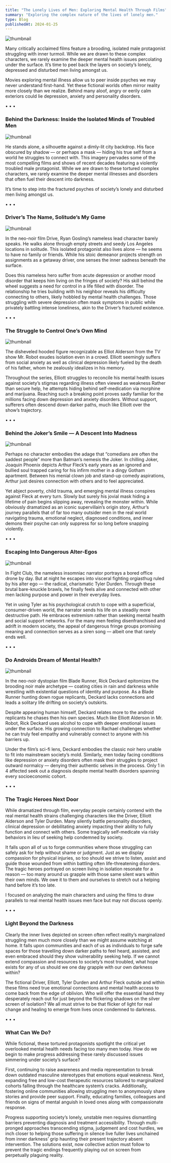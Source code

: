 ```yaml
---
title: "The Lonely Lives of Men: Exploring Mental Health Through Films"
summary: "Exploring the complex nature of the lives of lonely men."
type: Blog
publishedAt: 2024-01-25
---
```


<Image src="/_static/blogs/lonely-life/image1.png" width={1280} height={720} alt="thumbnail" />

Many critically acclaimed films feature a brooding, isolated male protagonist struggling with inner turmoil. While we are drawn to these complex characters, we rarely examine the deeper mental health issues percolating under the surface. It’s time to peel back the layers on society’s lonely, depressed and disturbed men living amongst us.

Movies exploring mental illness allow us to peer inside psyches we may never understand first-hand. Yet these fictional worlds often mirror reality more closely than we realize. Behind many aloof, angry or eerily calm exteriors could lie depression, anxiety and personality disorders.

<div style={{ textAlign: 'center', marginTop: '20px' }}>
  &#8226; &#8226; &#8226;
</div>

### **Behind the Darkness: Inside the Isolated Minds of Troubled Men**

<Image src="/_static/blogs/lonely-life/image2.png" width={1280} height={720} alt="thumbnail" />

He stands alone, a silhouette against a dimly-lit city backdrop. His face obscured by shadow — or perhaps a mask — hiding his true self from a world he struggles to connect with. This imagery pervades some of the most compelling films and shows of recent decades featuring a violently troubled male protagonist. While we are drawn to these tortured complex characters, we rarely examine the deeper mental illnesses and disorders that often fuel their descent into darkness.

It’s time to step into the fractured psyches of society’s lonely and disturbed men living amongst us.

<div style={{ textAlign: 'center', marginTop: '20px' }}>
  &#8226; &#8226; &#8226;
</div>

### **Driver’s The Name, Solitude’s My Game**

<Image src="/_static/blogs/lonely-life/image3.png" width={1280} height={720} alt="thumbnail" />

In the neo-noir film Drive, Ryan Gosling’s nameless lead character barely speaks. He walks alone through empty streets and seedy Los Angeles locations in solitude. This isolated protagonist also lives alone — he seems to have no family or friends. While his stoic demeanor projects strength on assignments as a getaway driver, one senses the inner sadness beneath the surface.

Does this nameless hero suffer from acute depression or another mood disorder that keeps him living on the fringes of society? His skill behind the wheel suggests a need for control in a life filled with disorder. The relationship he tries building with his neighbor reveals his difficulty connecting to others, likely hobbled by mental health challenges. Those struggling with severe depression often mask symptoms in public while privately battling intense loneliness, akin to the Driver’s fractured existence.

<div style={{ textAlign: 'center', marginTop: '20px' }}>
  &#8226; &#8226; &#8226;
</div>

### **The Struggle to Control One’s Own Mind**

<Image src="/_static/blogs/lonely-life/image4.png" width={1280} height={720} alt="thumbnail" />

The disheveled hooded figure recognizable as Elliot Alderson from the TV show Mr. Robot exudes isolation even in a crowd. Elliott seemingly suffers from social anxiety as well as clinical depression likely fueled by the death of his father, whom he zealously idealizes in his memory.

Throughout the series, Elliott struggles to reconcile his mental health issues against society’s stigmas regarding illness often viewed as weakness Rather than secure help, he attempts hiding behind self-medication via morphine and marijuana. Reaching such a breaking point proves sadly familiar for the millions facing down depression and anxiety disorders. Without support, sufferers often descend down darker paths, much like Elliott over the show’s trajectory.

<div style={{ textAlign: 'center', marginTop: '20px' }}>
  &#8226; &#8226; &#8226;
</div>

### **Behind the Joker’s Smile — A Descent Into Madness**

<Image src="/_static/blogs/lonely-life/image5.png" width={1280} height={720} alt="thumbnail" />

Perhaps no character embodies the adage that “comedians are often the saddest people” more than Batman’s nemesis the Joker. In chilling Joker, Joaquin Phoenix depicts Arthur Fleck’s early years as an ignored and bullied soul trapped caring for his infirm mother in a dingy Gotham apartment. Between his menial clown job and stand-up comedy aspirations, Arthur just desires connection with others and to feel appreciated.

Yet abject poverty, child trauma, and emerging mental illness conspires against Fleck at every turn. Slowly but surely his jovial mask hiding a lifetime of pain begins slipping away, revealing the monster within. While obviously dramatized as an iconic supervillain’s origin story, Arthur’s journey parallels that of far too many outsider men in the real world navigating trauma, emotional neglect, diagnosed conditions, and inner demons their psyche can only suppress for so long before snapping violently.

<div style={{ textAlign: 'center', marginTop: '20px' }}>
  &#8226; &#8226; &#8226;
</div>

### **Escaping Into Dangerous Alter-Egos**

<Image src="/_static/blogs/lonely-life/image6.png" width={1280} height={720} alt="thumbnail" />

In Fight Club, the nameless insomniac narrator portrays a bored office drone by day. But at night he escapes into visceral fighting orgiasthug ruled by his alter ego — the radical, charismatic Tyler Durden. Through these brutal bare-knuckle brawls, he finally feels alive and connected with other men lacking purpose and power in their everyday lives.

Yet in using Tyler as his psychological crutch to cope with a superficial, consumer-driven world, the narrator sends his life on a steadily more destructive path. He embraces extremism rather than seeking mental health and social support networks. For the many men feeling disenfranchised and adrift in modern society, the appeal of dangerous fringe groups promising meaning and connection serves as a siren song — albeit one that rarely ends well.

<div style={{ textAlign: 'center', marginTop: '20px' }}>
  &#8226; &#8226; &#8226;
</div>

### **Do Androids Dream of Mental Health?**

<Image src="/_static/blogs/lonely-life/image7.png" width={1280} height={720} alt="thumbnail" />

In the neo-noir dystopian film Blade Runner, Rick Deckard epitomizes the brooding noir male archetype — coating cities in rain and darkness while wrestling with existential questions of identity and purpose. As a Blade Runner hunting down rogue replicants, Deckard lacks connections and leads a solitary life drifting on society’s outskirts.

Despite appearing human himself, Deckard relates more to the android replicants he chases then his own species. Much like Elliott Alderson in Mr. Robot, Rick Deckard uses alcohol to cope with deeper emotional issues under the surface. His growing connection to Rachael challenges whether he can truly feel empathy and vulnerably connect to anyone with his barriers up.

Under the film’s sci-fi lens, Deckard embodies the classic noir hero unable to fit into mainstream society’s mold. Similarly, men today facing conditions like depression or anxiety disorders often mask their struggles to project outward normalcy — denying their authentic selves in the process. Only 1 in 4 affected seek out a diagnosis despite mental health disorders spanning every socioeconomic cohort.

<div style={{ textAlign: 'center', marginTop: '20px' }}>
  &#8226; &#8226; &#8226;
</div>

### **The Tragic Heroes Next Door**

While dramatized through film, everyday people certainly contend with the real mental health strains challenging characters like the Driver, Elliott Alderson and Tyler Durden. Many silently battle personality disorders, clinical depression or debilitating anxiety impacting their ability to fully function and connect with others. Some tragically self-medicate via risky behaviors in lieu of seeking help condemned by society.

It falls upon all of us to forge communities where those struggling can safely ask for help without shame or judgment. Just as we display compassion for physical injuries, so too should we strive to listen, assist and guide those wounded from within battling often life-threatening disorders. The tragic heroes portrayed on screen living in isolation resonate for a reason — too many around us grapple with those same silent wars within their own minds. We owe it to them and ourselves to stretch out a helping hand before it’s too late.

I focused on analyzing the main characters and using the films to draw parallels to real mental health issues men face but may not discuss openly.

<div style={{ textAlign: 'center', marginTop: '20px' }}>
  &#8226; &#8226; &#8226;
</div>

### **Light Beyond the Darkness**

Clearly the inner lives depicted on screen often reflect reality’s marginalized struggling men much more closely than we might assume watching at home. It falls upon communities and each of us as individuals to forge safe spaces for those travelling down darker paths to feel heard, assisted, and even embraced should they show vulnerability seeking help. If we cannot extend compassion and resources to society’s most troubled, what hope exists for any of us should we one day grapple with our own darkness within?

The fictional Driver, Elliott, Tyler Durden and Arthur Fleck outside and within these films need true emotional connections and mental health access to come back from the edge of oblivion. Who will offer the essential hand they desperately reach out for just beyond the flickering shadows on the silver screen of isolation? We all must strive to be that flicker of light for real change and healing to emerge from lives once condemned to darkness.

<div style={{ textAlign: 'center', marginTop: '20px' }}>
  &#8226; &#8226; &#8226;
</div>

### **What Can We Do?**

While fictional, these tortured protagonists spotlight the critical yet overlooked mental health needs facing too many men today. How do we begin to make progress addressing these rarely discussed issues simmering under society’s surface?

First, continuing to raise awareness and media representation to break down outdated masculine stereotypes that emotions equal weakness. Next, expanding free and low-cost therapeutic resources tailored to marginalized cohorts falling through the healthcare system’s cracks. Additionally, fostering online communities allowing struggling men to anonymously share stories and provide peer support. Finally, educating families, colleagues and friends on signs of mental anguish in loved ones along with compassionate response.

Progress supporting society’s lonely, unstable men requires dismantling barriers preventing diagnosis and treatment accessibility. Through multi-pronged approaches transcending stigma, judgement and cost hurdles, we inch closer to helping those suffering in silence live fuller lives unchained from inner darkness’ grip haunting their present trajectory absent intervention. The solutions exist, now collective action must follow to prevent the tragic endings frequently playing out on screen from perpetually plaguing reality.





